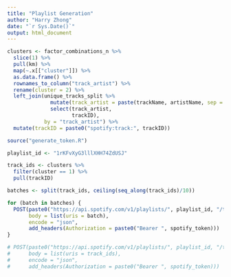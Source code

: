 ```yaml
---
title: "Playlist Generation"
author: "Harry Zhong"
date: "`r Sys.Date()`"
output: html_document
---
```


```r
clusters <- factor_combinations_n %>%
  slice(1) %>%
  pull(km) %>%
  map(~.x[["cluster"]]) %>%
  as.data.frame() %>%
  rownames_to_column("track_artist") %>%
  rename(cluster = 2) %>%
  left_join(unique_tracks_split %>%
              mutate(track_artist = paste(trackName, artistName, sep = " - ")) %>%
              select(track_artist,
                     trackID),
            by = "track_artist") %>%
  mutate(trackID = paste0("spotify:track:", trackID))

source("generate_token.R")

playlist_id <- "1rKFvXyG3lllXHH74ZdUSJ"

track_ids <- clusters %>%
  filter(cluster == 1) %>%
  pull(trackID)

batches <- split(track_ids, ceiling(seq_along(track_ids)/10))

for (batch in batches) {
  POST(paste0("https://api.spotify.com/v1/playlists/", playlist_id, "/tracks"), 
       body = list(uris = batch), 
       encode = "json", 
       add_headers(Authorization = paste0("Bearer ", spotify_token)))
}

# POST(paste0("https://api.spotify.com/v1/playlists/", playlist_id, "/tracks"), 
#      body = list(uris = track_ids), 
#      encode = "json", 
#      add_headers(Authorization = paste0("Bearer ", spotify_token)))
```